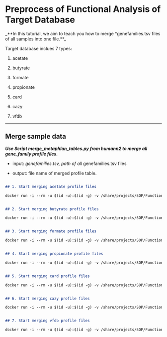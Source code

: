 # Preprocess of Functional Analysis of Target Database

_**In this tutorial, we aim to teach you how to merge *genefamilies.tsv files of all samples into one file.**_  

Target database inclues 7 types: 

1. acetate

2. butyrate

3. formate

4. propionate

5. card

6. cazy

7. vfdb

---

## Merge sample data

_**Use Script merge_metaphlan_tables.py from humann2 to merge all gene_family profile files.**_  

- input: *genefamilies.tsv, path of all *genefamilies.tsv files

- output: file name of merged profile table.  


```markdown

## 1. Start merging acetate profile files  

docker run -i --rm -u $(id -u):$(id -g) -v /share/projects/SOP/Functional_Analysis/Tongbangzhuo/Phase2/TargetDatabase/:/in harbor.xbiome.com/xbiome/environments/humann2:2.8.1-2b8c5c3 bash -c "merge_metaphlan_tables.py /in/Demo_data/pipeline_output/*/humann2_acetate/*genefamilies.tsv > /in/Demo_data/merged_acetate_profile.tsv"


## 2. Start merging butyrate profile files

docker run -i --rm -u $(id -u):$(id -g) -v /share/projects/SOP/Functional_Analysis/Tongbangzhuo/Phase2/TargetDatabase/:/in harbor.xbiome.com/xbiome/environments/humann2:2.8.1-2b8c5c3 bash -c "merge_metaphlan_tables.py /in/Demo_data/pipeline_output/*/humann2_butyrate/*genefamilies.tsv > /in/Demo_data/merged_butyrate_profile.tsv"


## 3. Start merging formate profile files

docker run -i --rm -u $(id -u):$(id -g) -v /share/projects/SOP/Functional_Analysis/Tongbangzhuo/Phase2/TargetDatabase/:/in harbor.xbiome.com/xbiome/environments/humann2:2.8.1-2b8c5c3 bash -c "merge_metaphlan_tables.py /in/Demo_data/pipeline_output/*/humann2_formate/*genefamilies.tsv > /in/Demo_data/merged_formate_profile.tsv"


## 4. Start merging propionate profile files

docker run -i --rm -u $(id -u):$(id -g) -v /share/projects/SOP/Functional_Analysis/Tongbangzhuo/Phase2/TargetDatabase/:/in harbor.xbiome.com/xbiome/environments/humann2:2.8.1-2b8c5c3 bash -c "merge_metaphlan_tables.py /in/Demo_data/pipeline_output/*/humann2_propionate/*genefamilies.tsv > /in/Demo_data/merged_propionate_profile.tsv"


## 5. Start merging card profile files

docker run -i --rm -u $(id -u):$(id -g) -v /share/projects/SOP/Functional_Analysis/Tongbangzhuo/Phase2/TargetDatabase/:/in harbor.xbiome.com/xbiome/environments/humann2:2.8.1-2b8c5c3 bash -c "merge_metaphlan_tables.py /in/Demo_data/pipeline_output/*/humann2_card/*genefamilies.tsv > /in/Demo_data/merged_card_profile.tsv"


## 6. Start merging cazy profile files

docker run -i --rm -u $(id -u):$(id -g) -v /share/projects/SOP/Functional_Analysis/Tongbangzhuo/Phase2/TargetDatabase/:/in harbor.xbiome.com/xbiome/environments/humann2:2.8.1-2b8c5c3 bash -c "merge_metaphlan_tables.py /in/Demo_data/pipeline_output/*/humann2_cazy/*genefamilies.tsv > /in/Demo_data/merged_cazy_profile.tsv"


## 7. Start merging vfdb profile files

docker run -i --rm -u $(id -u):$(id -g) -v /share/projects/SOP/Functional_Analysis/Tongbangzhuo/Phase2/TargetDatabase/:/in harbor.xbiome.com/xbiome/environments/humann2:2.8.1-2b8c5c3 bash -c "merge_metaphlan_tables.py /in/Demo_data/pipeline_output/*/humann2_vfdb/*genefamilies.tsv > /in/Demo_data/merged_vfdb_profile.tsv"

```
